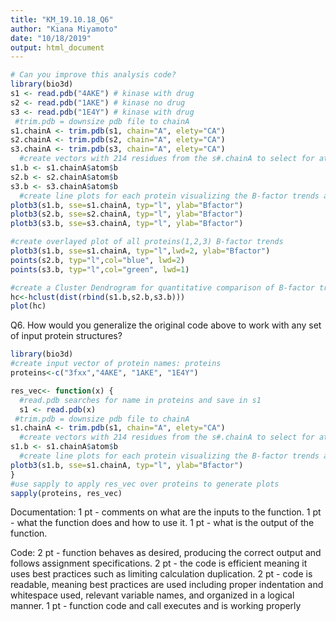```yaml
---
title: "KM_19.10.18_Q6"
author: "Kiana Miyamoto"
date: "10/18/2019"
output: html_document
---
```


```r
# Can you improve this analysis code?
library(bio3d)
s1 <- read.pdb("4AKE") # kinase with drug
s2 <- read.pdb("1AKE") # kinase no drug
s3 <- read.pdb("1E4Y") # kinase with drug
 #trim.pdb = downsize pdb file to chainA
s1.chainA <- trim.pdb(s1, chain="A", elety="CA")
s2.chainA <- trim.pdb(s2, chain="A", elety="CA")
s3.chainA <- trim.pdb(s3, chain="A", elety="CA")
  #create vectors with 214 residues from the s#.chainA to select for atoms from b
s1.b <- s1.chainA$atom$b
s2.b <- s2.chainA$atom$b
s3.b <- s3.chainA$atom$b
  #create line plots for each protein visualizing the B-factor trends and secondary structure
plotb3(s1.b, sse=s1.chainA, typ="l", ylab="Bfactor")
plotb3(s2.b, sse=s2.chainA, typ="l", ylab="Bfactor")
plotb3(s3.b, sse=s3.chainA, typ="l", ylab="Bfactor")
```

```r
#create overlayed plot of all proteins(1,2,3) B-factor trends
plotb3(s1.b, sse=s1.chainA, typ="l",lwd=2, ylab="Bfactor")
points(s2.b, typ="l",col="blue", lwd=2)
points(s3.b, typ="l",col="green", lwd=1)
```

```r
#create a Cluster Dendrogram for quantitative comparison of B-factor trends
hc<-hclust(dist(rbind(s1.b,s2.b,s3.b)))
plot(hc)
```

Q6. How would you generalize the original code above to work with any set of input
protein structures?

```r
library(bio3d)
#create input vector of protein names: proteins
proteins<-c("3fxx","4AKE", "1AKE", "1E4Y")

res_vec<- function(x) {
  #read.pdb searches for name in proteins and save in s1
  s1 <- read.pdb(x)
 #trim.pdb = downsize pdb file to chainA
s1.chainA <- trim.pdb(s1, chain="A", elety="CA")
  #create vectors with 214 residues from the s#.chainA to select for atoms from b
s1.b <- s1.chainA$atom$b
  #create line plots for each protein visualizing the B-factor trends and secondary structure
plotb3(s1.b, sse=s1.chainA, typ="l", ylab="Bfactor")
}
#use sapply to apply res_vec over proteins to generate plots
sapply(proteins, res_vec)
```

Documentation:
1 pt - comments on what are the inputs to the function.
1 pt - what the function does and how to use it.
1 pt - what is the output of the function.

Code:
2 pt - function behaves as desired, producing the correct output and follows assignment
specifications.
2 pt - the code is efficient meaning it uses best practices such as limiting calculation
duplication.
2 pt - code is readable, meaning best practices are used including proper indentation
and whitespace used, relevant variable names, and organized in a logical manner.
1 pt - function code and call executes and is working properly
